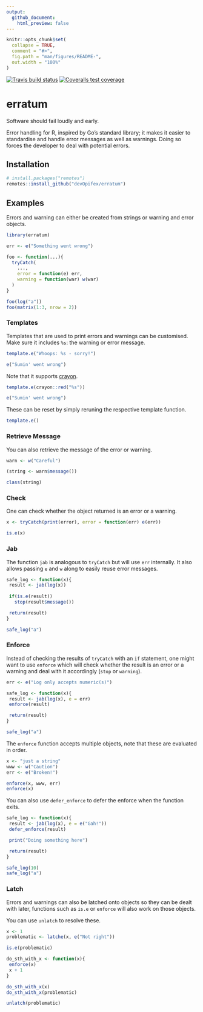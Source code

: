 ```yaml
---
output: 
  github_document:
    html_preview: false
---
```


<!-- README.md is generated from README.Rmd. Please edit that file -->

```r
knitr::opts_chunk$set(
  collapse = TRUE,
  comment = "#>",
  fig.path = "man/figures/README-",
  out.width = "100%"
)
```

<!-- badges: start -->
[![Travis build status](https://travis-ci.com/devOpifex/erratum.svg?branch=master)](https://travis-ci.com/devOpifex/erratum)
[![Coveralls test coverage](https://coveralls.io/repos/github/devOpifex/erratum/badge.svg)](https://coveralls.io/github/devOpifex/erratum)
<!-- badges: end -->

# erratum

Software should fail loudly and early.

Error handling for R, inspired by Go's standard library; it makes it easier to standardise and handle error messages as well as warnings. Doing so forces the developer to deal with potential errors.

## Installation

``` r
# install.packages("remotes")
remotes::install_github("devOpifex/erratum")
```

## Examples

Errors and warning can either be created from strings or warning and error objects.

```r
library(erratum)

err <- e("Something went wrong")

foo <- function(...){
  tryCatch(
    ..., 
    error = function(e) err, 
    warning = function(war) w(war) 
  )
}

foo(log("a"))
foo(matrix(1:3, nrow = 2))
```

### Templates

Templates that are used to print errors and warnings can be customised. Make sure it includes `%s`: the warning or error message.

```r
template.e("Whoops: %s - sorry!")

e("Sumin' went wrong")
```

Note that it supports [crayon](https://github.com/r-lib/crayon).

```r
template.e(crayon::red("%s"))

e("Sumin' went wrong")
```

These can be reset by simply reruning the respective template function.

```r
template.e()
```

### Retrieve Message

You can also retrieve the message of the error or warning.

```r
warn <- w("Careful")

(string <- warn$message())

class(string)
```

### Check

One can check whether the object returned is an error or a warning.

```r
x <- tryCatch(print(error), error = function(err) e(err))

is.e(x)
```

### Jab

The function `jab` is analogous to `tryCatch` but will use `err` internally. It also allows passing `e` and `w` along to easily reuse error messages.

```r
safe_log <- function(x){
 result <- jab(log(x))
 
 if(is.e(result))
   stop(result$message())

 return(result)
} 

safe_log("a")
```

### Enforce

Instead of checking the results of `tryCatch` with an `if` statement, one might want to use `enforce` which will check whether the result is an error or a warning and deal with it accordingly (`stop` or `warning`).

```r
err <- e("Log only accepts numeric(s)")

safe_log <- function(x){
 result <- jab(log(x), e = err)
 enforce(result)

 return(result)
} 

safe_log("a")
```

The `enforce` function accepts multiple objects, note that these are evaluated in order.

```r
x <- "just a string"
www <- w("Caution")
err <- e("Broken!")

enforce(x, www, err)
enforce(x)
```

You can also use `defer_enforce` to defer the enforce when the function exits.

```r
safe_log <- function(x){
 result <- jab(log(x), e = e("Gah!"))
 defer_enforce(result)

 print("Doing something here")

 return(result)
} 

safe_log(10)
safe_log("a")
```

### Latch

Errors and warnings can also be latched onto objects so they can be dealt with later, functions such as `is.e` or `enforce` will also work on those objects.

You can use `unlatch` to resolve these.

```r
x <- 1
problematic <- latche(x, e("Not right"))

is.e(problematic)

do_sth_with_x <- function(x){
 enforce(x)
 x + 1
}

do_sth_with_x(x)
do_sth_with_x(problematic)

unlatch(problematic)
```